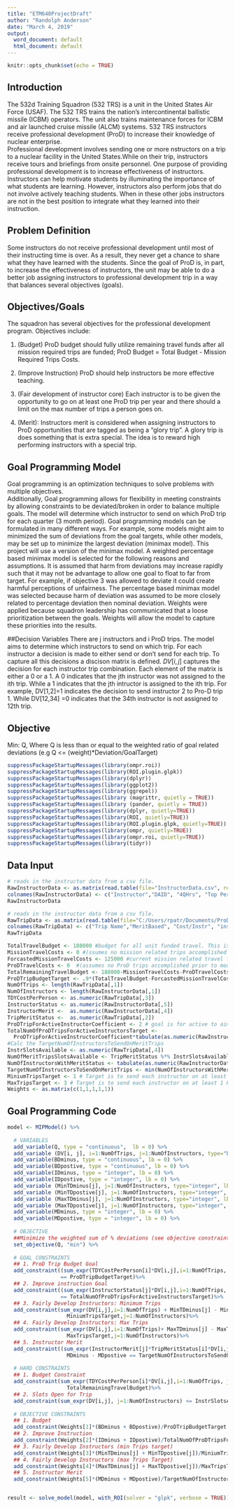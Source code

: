 ---
title: "ETM640ProjectDraft"
author: "Randolph Anderson"
date: "March 4, 2019"
output:
  word_document: default
  html_document: default
---

```{r setup, include=FALSE}
knitr::opts_chunk$set(echo = TRUE)
```

## Introduction
The 532d Training Squadron (532 TRS) is a unit in the United States Air Force (USAF).  The 532 TRS
trains the nation's intercontinental ballistic missile (ICBM) operators. The unit also trains
maintenance forces for ICBM and air launched cruise missile (ALCM) systems. 532 TRS instructors
receive professional development (ProD) to increase their knowledge of nuclear enterprise.  
Professional development involves sending one or more nstructors on a trip to a nuclear facility 
in the United States.While on their trip, instructors receive tours and briefings from onsite personnel.
One purpose of providing professional development is to increase effectiveness of instructors. Instructors
can help motivate students by illuminating the importance of what students are learning.  However,
instructors also perform jobs that do not involve actively teaching students.  When in these other
jobs instructors are not in the best position to integrate what they learned into their instruction.

## Problem Definition
Some instructors do not receive professional development until most of their instructing time is
over.  As a result, they never get a chance to share what they have learned with the students.
Since the goal of ProD is, in part, to increase the effectiveness of instructors, the unit may be
able to do a better job assigning instructors to professional development trip in a way that
balances several objectives (goals).

## Objectives/Goals
The squadron has several objectives for the professional development program.  Objectives
include:

1. (Budget) ProD budget should fully utilize remaining travel funds after all mission required
trips are funded; ProD Budget = Total Budget - Mission Required Trips Costs.

2. (Improve Instruction) ProD should help instructors be more effective teaching.

3. (Fair development of instructor core) Each instructor is to be given the opportunity to go on at 
least one ProD trip per year and there should a limit on the max number of trips a person goes on.

4. (Merit):  Instructors merit is considered when assigning instructors to ProD opportunities
that are tagged as being a "glory trip".  A glory trip is does something that is extra special.
The idea is to reward high performing instructors with a special trip.

## Goal Programming Model
Goal programming is an optimization techniques to solve problems with multiple objectives.  
Additionally, Goal programming allows for flexibility in meeting constraints by allowing constraints
to be deviated/broken in order to balance multiple goals.  The model will determine which instructor to 
send on which ProD trip for each quarter (3 month period). Goal programming models can be formulated
in many different ways. For example, some models might aim to minimized the sum of deviations from the goal 
targets, while other models, may be set up to minimize the largest deviation (minimax model). This 
project will use a version of the minimax model. A weighted percentage based minimax model is selected for the 
following reasons and assumptions. It is assumed that harm from deviations may increase rapidly such
that it may not be advantage to allow one goal to float to far from target. For example, if objective 3 was 
allowed to deviate it could create harmful perceptions of unfairness. The percentage based minimax
model was selected because harm of deviation was assumed to be more closely related to percentage deviation
then nominal deviation. Weights were applied because squadron leadership has communicated that a loose
prioritization between the goals. Weights will allow the model to capture these priorities into 
the results.

##Decision Variables
There are j instructors and i ProD trips. The model aims to determine which instructors to send on which trip. For each instructor a decision is made to either send or don't send for each trip. To capture all this decisions a discison matrix is defined. $DV[i,j]$ captures the decision for each instructor trip combination. Each element of the matrix is either a 0 or a 1. A 0 indicates that the jth instructor was not assigned to the ith trip. While a 1 indicates that the jth intructor is assigned to the ith trip. For example, DV[1,2]=1 indicates the decision to send instructor 2 to Pro-D trip 1. While DV[12,34] =0 indicates that the 34th instructor is not assigned to 12th trip.

## Objective 
Min: Q, Where Q is less than or equal to the weighted ratio of goal related deviations (e.g Q <= (weight)*Deviation/GoalTarget)

```{r}
suppressPackageStartupMessages(library(ompr.roi))
suppressPackageStartupMessages(library(ROI.plugin.glpk))
suppressPackageStartupMessages(library(dplyr))
suppressPackageStartupMessages(library(ggplot2))
suppressPackageStartupMessages(library(ggrepel))
suppressPackageStartupMessages(library (magrittr, quietly = TRUE))     #Used for pipes/dplyr
suppressPackageStartupMessages(library (pander, quietly = TRUE))       # for nicely formated tables
suppressPackageStartupMessages(library(dplyr, quietly=TRUE))           # For data structure manipulation
suppressPackageStartupMessages(library(ROI, quietly=TRUE))             # R Optimization Interface package
suppressPackageStartupMessages(library(ROI.plugin.glpk, quietly=TRUE)) # Connection to glpk as solver
suppressPackageStartupMessages(library(ompr, quietly=TRUE))            # Optimization Modeling using R
suppressPackageStartupMessages(library(ompr.roi, quietly=TRUE))        # Connective tissue
suppressPackageStartupMessages(library(tidyr))
```

## Data Input
```{r Instructor Data}
# reads in the instructor data from a csv file.
RawInstructorData <- as.matrix(read.table(file="InstructorData.csv", row.names=1,sep=","))
colnames(RawInstructorData) <- c("Instructor","DAID", "4QHrs", "Top Performer","Active/Inactive")
RawInstructorData
```

```{r Trip Data}
# reads in the instructor data from a csv file.
RawTripData <- as.matrix(read.table(file="C:/Users/rpatr/Documents/ProDTripData.csv", row.names=1,sep=","))
colnames(RawTripData) <- c("Trip Name","MeritBased", "Cost/Instr", "instrSlotsAvailable","NumberOfDays","TotalCost")
RawTripData
```

```{r}
TotalTravelBudget <- 188000 #budget for all unit funded travel. This is a hard limit. 
MissionTravelCosts <- 0 #(ssumes no mission related trips accomplished prior to model being run. 
ForcastedMissionTravelCosts <- 125000 #current mission related travel forcasted by resource advisor
ProDTravelCosts <- 0  #(assumes no ProD trips accomplished prior to model being run.
TotalRemainingTravelBudget <- 188000-MissionTravelCosts-ProDTravelCosts
ProDTripBudgetTarget <- .9*(TotalTravelBudget-ForcastedMissionTravelCosts) # Target is to use 90% of open funds
NumOfTrips <- length(RawTripData[,1])
NumOfInstructors <- length(RawInstructorData[,1])
TDYCostPerPerson <- as.numeric(RawTripData[,3])
InstructorStatus <- as.numeric(RawInstructorData[,5])
InstructorMerit <-  as.numeric(RawInstructorData[,4])
TripMeritStatus <-  as.numeric(RawTripData[,2])
ProDTripForActiveInstructorCoefficient <- 2 # goal is for active to aim to go on 2 trips per year
TotalNumOfProDTripsForActiveInstructorsTarget <-
  ProDTripForActiveInstructorCoefficient*tabulate(as.numeric(RawInstructorData[,5]),nbins = 1)
#Calc the TargetNumOfInstructorsToSendOnMeritTrips
InstrSlotsAvailable <- as.numeric(RawTripData[,4])
NumOfMeritTripsSlotsAvailable <- TripMeritStatus %*% InstrSlotsAvailable
NumOfInstructorsWithMeritStatus <- tabulate(as.numeric(RawInstructorData[,4]),nbins = 1)
TargetNumOfInstructorsToSendOnMeritTrips <- min(NumOfInstructorsWithMeritStatus,NumOfMeritTripsSlotsAvailable)
MiniumTripsTarget <- 1 # Target is to send each instructor on at least 1 Pro-D a year minium
MaxTripsTarget <- 3 # Target is to send each instructor on at least 1 Pro-D a year minium
Weights <- as.matrix(c(1,1,1,1,1))
```

## Goal Programming Code
```{r MIP Code}

model <- MIPModel() %>%
  
  # VARIABLES
  add_variable(Q, type = "continuous",  lb = 0) %>%
  add_variable (DV[i, j], i=1:NumOfTrips, j=1:NumOfInstructors, type="binary") %>%
  add_variable(BDminus, type = "continuous", lb = 0) %>%
  add_variable(BDpostive, type = "continuous", lb = 0) %>%
  add_variable(IDminus, type = "integer", lb = 0) %>%
  add_variable(IDpostive, type = "integer", lb = 0) %>%
  add_variable (MinTDminus[j], j=1:NumOfInstructors, type="integer", lb=0) %>% 
  add_variable (MinTDpostive[j], j=1:NumOfInstructors, type="integer", lb=0) %>%
  add_variable (MaxTDminus[j], j=1:NumOfInstructors, type="integer", lb=0) %>% 
  add_variable (MaxTDpostive[j], j=1:NumOfInstructors, type="integer", lb=0) %>% 
  add_variable(MDminus, type = "integer", lb = 0) %>%
  add_variable(MDpostive, type = "integer", lb = 0) %>%
  
  # OBJECTIVE
  ##Minimize the weighted sum of % deviations (see objective constraints below)
  set_objective(Q, "min") %>%
  
  # GOAL CONSTRAINTS
  ## 1. ProD Trip Budget Goal
  add_constraint((sum_expr(TDYCostPerPerson[i]*DV[i,j],i=1:NumOfTrips, j=1:NumOfInstructors)) + BDminus - BDpostive
                 == ProDTripBudgetTarget)%>%
  ## 2. Improve instruction Goal
  add_constraint((sum_expr(InstructorStatus[j]*DV[i,j],i=1:NumOfTrips, j=1:NumOfInstructors)) + IDminus - IDpostive
                 == TotalNumOfProDTripsForActiveInstructorsTarget)%>%
  ## 3. Fairly Develop Instructors: Minimum Trips
  add_constraint(sum_expr(DV[i,j],i=1:NumOfTrips) + MinTDminus[j] - MinTDpostive[j] ==
                   MiniumTripsTarget,j=1:NumOfInstructors)%>%
  ## 4. Fairly Develop Instructors: Max Trips
  add_constraint(sum_expr(DV[i,j],i=1:NumOfTrips)+ MaxTDminus[j] - MaxTDpostive[j] ==
                   MaxTripsTarget,j=1:NumOfInstructors)%>%
  ## 5. Instructor Merit
  add_constraint((sum_expr(InstructorMerit[j]*TripMeritStatus[i]*DV[i,j],i=1:NumOfTrips, j=1:NumOfInstructors)) +
                   MDminus - MDpostive == TargetNumOfInstructorsToSendOnMeritTrips)%>%
  
  # HARD CONSTRAINTS
  ## 1. Budget Constraint
  add_constraint(sum_expr(TDYCostPerPerson[i]*DV[i,j],i=1:NumOfTrips, j=1:NumOfInstructors) <=
                   TotalRemainingTravelBudget)%>%
  ## 2. Slots Open for Trip
  add_constraint(sum_expr(DV[i,j], j=1:NumOfInstructors) <= InstrSlotsAvailable[i], i=1:NumOfTrips)%>%
  
  # OBJECTIVE CONSTRAINTS
  ## 1. Budget 
  add_constraint(Weights[1]*(BDminus + BDpostive)/ProDTripBudgetTarget <= Q) %>%
  ## 2. Improve Instruction
  add_constraint(Weights[2]*(IDminus + IDpostive)/TotalNumOfProDTripsForActiveInstructorsTarget <= Q) %>%
  ## 3. Fairly Develop Instructors (min Trips target)
  add_constraint(Weights[3]*(MinTDminus[j] + MinTDpostive[j])/MiniumTripsTarget <= Q, j=1:NumOfInstructors) %>%
  ## 4. Fairly Develop Instructors (max Trips Target)
  add_constraint(Weights[4]*(MaxTDminus[j] + MaxTDpostive[j])/MaxTripsTarget <= Q, j=1:NumOfInstructors) %>%
  ## 5. Instructor Merit
  add_constraint(Weights[5]*(MDminus + MDpostive)/TargetNumOfInstructorsToSendOnMeritTrips <= Q)


result <- solve_model(model, with_ROI(solver = "glpk", verbose = TRUE))

```



